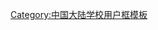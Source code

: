 {{Userbox
  |border-c = #00F
  |border-s = 1
  |id-c     = #000
  |id-s     = 14
  |id-fc    = #FFF
  |info-c   = #0AF
  |info-s   = 10
  |info-fc  = #ffffff
  |id       = <span style="font-family: '隶书';">金陵<br />中学</span>
  |info     = 这个用户是'''[[南京市金陵中学|<span style="color:#FFA;">金陵中学</span>]]'''的校友、学生或老师。
  |usercategory = 南京市金陵中学维基人
}}
<noinclude>
{{Documentation}}
[[Category:中国大陆学校用户框模板]]
</noinclude>